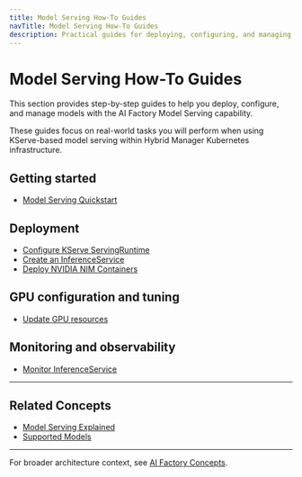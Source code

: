 ```yaml
---
title: Model Serving How-To Guides
navTitle: Model Serving How-To Guides
description: Practical guides for deploying, configuring, and managing model serving in AI Factory using KServe.
---
```


# Model Serving How-To Guides

This section provides step-by-step guides to help you deploy, configure, and manage models with the AI Factory Model Serving capability.

These guides focus on real-world tasks you will perform when using KServe-based model serving within Hybrid Manager Kubernetes infrastructure.

## Getting started

-   [Model Serving Quickstart](../../learn/model-serving/quickstart)

## Deployment

-   [Configure KServe ServingRuntime](./configure-servingruntime)
-   [Create an InferenceService](./create-inferenceservice)
-   [Deploy NVIDIA NIM Containers](./deploy-nim-container)

## GPU configuration and tuning

-   [Update GPU resources](./update-gpu-resources)

## Monitoring and observability

-   [Monitor InferenceService](./monitor-inferenceservice)

* * *

## Related Concepts

-   [Model Serving Explained](../../learn/explained/model-serving-explained)
-   [Supported Models](../../models/supported-models)

* * *

For broader architecture context, see [AI Factory Concepts](/edb-postgres-ai/ai-factory/learn/explained/ai-factory-concepts#model-serving-and-inference-kserve).
